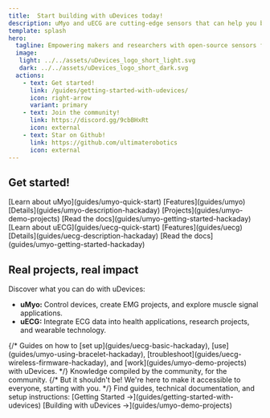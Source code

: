 ```yaml
---
title:  Start building with uDevices today!
description: uMyo and uECG are cutting-edge sensors that can help you build muscle control and ECG-based projects faster.
template: splash
hero:
  tagline: Empowering makers and researchers with open-source sensors for muscle activity and ECG data.
  image:
   light: ../../assets/uDevices_logo_short_light.svg
   dark: ../../assets/uDevices_logo_short_dark.svg
  actions:
    - text: Get started!
      link: /guides/getting-started-with-udevices/
      icon: right-arrow
      variant: primary
    - text: Join the community!
      link: https://discord.gg/9cbBHxRt
      icon: external
    - text: Star on Github!
      link: https://github.com/ultimaterobotics
      icon: external
---
```



## Get started!

<CardGrid>
	<Card title="uMyo" icon="setting">
		[Learn about uMyo](guides/umyo-quick-start)  
		[Features](guides/umyo)  
		[Details](guides/umyo-description-hackaday)  
		[Projects](guides/umyo-demo-projects)  
		[Read the docs](guides/umyo-getting-started-hackaday)  
	</Card>
	<Card title="uECG" icon="heart">
		[Learn about uECG](guides/uecg-quick-start)  
		[Features](guides/uecg)  
		[Details](guides/uecg-description-hackaday)  
		[Read the docs](guides/umyo-getting-started-hackaday)  
	</Card>
</CardGrid>

## Real projects, real impact

Discover what you can do with uDevices:
* <b>uMyo:</b> Control devices, create EMG projects, and explore muscle signal applications.
* <b>uECG:</b> Integrate ECG data into health applications, research projects, and wearable technology.


<CardGrid>
	{/*<Card title="Learn" icon="pencil">
		Guides on how to [set up](guides/uecg-basic-hackaday), [use](guides/umyo-using-bracelet-hackaday), [troubleshoot](guides/uecg-wireless-firmware-hackaday), and [work](guides/umyo-demo-projects) with uDevices.
	</Card>*/}
	<Card title="Highlight Project of the Month:" icon="add-document">
		Knowledge compiled by the community, for the community.
	</Card>
	{/*<Card title="Hardware is hard..." icon="setting">
		But it shouldn't be! We're here to make it accessible to everyone, starting with you.
	</Card>*/}
	<Card title="Docs & Projects:" icon="open-book">
		Find guides, technical documentation, and setup instructions: 
		[Getting Started →](guides/getting-started-with-udevices)  
		[Building with uDevices →](guides/umyo-demo-projects)
	</Card>
</CardGrid>